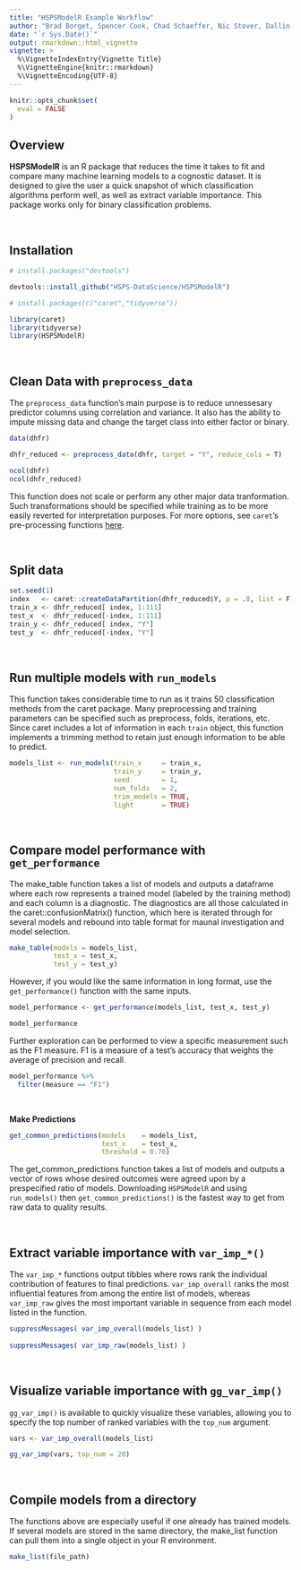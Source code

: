 ```yaml
---
title: "HSPSModelR Example Workflow"
author: "Brad Borget, Spencer Cook, Chad Schaeffer, Nic Stover, Dallin Webb"
date: "`r Sys.Date()`"
output: rmarkdown::html_vignette
vignette: >
  %\VignetteIndexEntry{Vignette Title}
  %\VignetteEngine{knitr::rmarkdown}
  %\VignetteEncoding{UTF-8}
---
```


```r
knitr::opts_chunk$set(
  eval = FALSE
)
```


## Overview

**HSPSModelR** is an R package that reduces the time it takes to fit and compare many machine learning models to a cognostic dataset. It is designed to give the user a quick snapshot of which classification algorithms perform well, as well as extract variable importance. This package works only for binary classification problems.

<br>

## Installation

```r
# install.packages("devtools")

devtools::install_github("HSPS-DataScience/HSPSModelR")
```

```r
# install.packages(c("caret","tidyverse"))

library(caret)
library(tidyverse)
library(HSPSModelR)
```

<br>

## Clean Data with `preprocess_data`

The `preprocess_data` function's main purpose is to reduce unnessesary predictor columns using correlation and variance. It also has the ability to impute missing data and change the target class into either factor or binary. 

```r
data(dhfr)

dhfr_reduced <- preprocess_data(dhfr, target = "Y", reduce_cols = T)
```

```r
ncol(dhfr)
ncol(dhfr_reduced)
```


This function does not scale or perform any other major data tranformation. Such transformations should be specified while training as to be more easily reverted for interpretation purposes. For more options, see `caret`'s pre-processing functions [here](http://topepo.github.io/caret/pre-processing.html){target="_blank"}.

<br>

## Split data

```r
set.seed(1)
index   <- caret::createDataPartition(dhfr_reduced$Y, p = .8, list = F)
train_x <- dhfr_reduced[ index, 1:111]
test_x  <- dhfr_reduced[-index, 1:111]
train_y <- dhfr_reduced[ index, "Y"]
test_y  <- dhfr_reduced[-index, "Y"]
```


<br>

## Run multiple models with `run_models`

This function takes considerable time to run as it trains 50 classification methods from the caret package. Many preprocessing and training parameters can be specified such as preprocess, folds, iterations, etc. Since caret includes a lot of information in each `train` object, this function implements a trimming method to retain just enough information to be able to predict.

```r
models_list <- run_models(train_x     = train_x, 
                          train_y     = train_y, 
                          seed        = 1, 
                          num_folds   = 2, 
                          trim_models = TRUE, 
                          light       = TRUE)
```

<br>

## Compare model performance with `get_performance`

The make_table function takes a list of models and outputs a dataframe where each row represents a trained model (labeled by the training method) and each column is a diagnostic. The diagnostics are all those calculated in the caret::confusionMatrix() function, which here is iterated through for several models and rebound into table format for maunal investigation and model selection.

```r
make_table(models = models_list,
           test_x = test_x,
           test_y = test_y)
```

However, if you would like the same information in long format, use the `get_performance()` function with the same inputs.

```r
model_performance <- get_performance(models_list, test_x, test_y)

model_performance
```

Further exploration can be performed to view a specific measurement such as the F1 measure. F1 is a measure of a test's accuracy that weights the average of precision and recall.

```r
model_performance %>%
  filter(measure == "F1")
```

<br>

**Make Predictions**

```r
get_common_predictions(models    = models_list, 
                       test_x    = test_x, 
                       threshold = 0.70)
```

The get_common_predictions function takes a list of models and outputs a vector of rows whose desired outcomes were agreed upon by a prespecified ratio of models. Downloading `HSPSModelR` and using `run_models()` then `get_common_predictions()` is the fastest way to get from raw data to quality results.

<br>



## Extract variable importance with `var_imp_*()`

The `var_imp_*` functions output tibbles where rows rank the individual contribution of features to final predictions. `var_imp_overall` ranks the most influential features from among the entire list of models, whereas `var_imp_raw` gives the most important variable in sequence from each model listed in the function.

```r
suppressMessages( var_imp_overall(models_list) ) 
 
suppressMessages( var_imp_raw(models_list) )

```

<br>

## Visualize variable importance with `gg_var_imp()`

`gg_var_imp()` is available to quickly visualize these variables, allowing you to specify the top number of ranked variables with the `top_num` argument.

```r
vars <- var_imp_overall(models_list)

gg_var_imp(vars, top_num = 20)
```

<br>

## Compile models from a directory

The functions above are especially useful if one already has trained models. If several models are stored in the same directory, the make_list function can pull them into a single object in your R environment.

```r
make_list(file_path)
```

<br>
